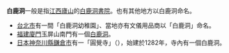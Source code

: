 '''白鹿洞'''一般是指[[江西|江西]][[廬山|廬山]]的[[白鹿洞書院|白鹿洞書院]]。也有其他地方以白鹿洞命名。

*[[台北市|台北市]]有一間「白鹿洞幼稚園」、當地亦有文儀用品商以「白鹿洞」命名。
*[[福建|福建]][[廈門|廈門]]玉屏山南門有一個[[白鹿洞_(厦门)|白鹿洞]]。
*[[日本|日本]][[神奈川縣|神奈川縣]][[鎌倉市|鎌倉市]]有一「圓覺寺」（{{lang|ja|円覚寺}}），始建於1282年，寺內有一個白鹿洞。

{{disambig|Cat=三字地名消歧义}}